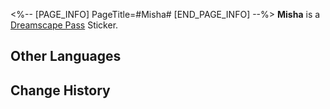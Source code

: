 <%-- [PAGE_INFO]
PageTitle=#Misha#
[END_PAGE_INFO] --%>
{{Stub|Location information}}
{{Item Infobox
|id          = 223005
|image       = Dreamscape Pass Sticker Misha.png
|type        = Dreamscape Pass Sticker
|type2       = The Reverie Stickers
|invCategory = 
|rarity      = 4
|effect      = 
|description = Digital stickers that can be used to decorate the pages of the Dreamtour Handbook. They come in many different styles.
|source1     = [[After everything has concluded, return to where you helped out the youth]]
}}
{{Description|A child's dreams are as colorful as they are simple.}}
'''Misha''' is a [[Dreamscape Pass]] Sticker.

==Other Languages==
{{Other Languages
|en   = Misha
|zhs  = 米沙
|zht  = 米沙
|ja   = ミーシャ
|ko   = 미샤
|es   = Misha
|fr   = Micha
|ru   = Миша
|th   = Misha
|vi   = Misha
|de   = Misha
|id   = Misha
|pt   = Misha
}}

==Change History==
{{Change History|2.0}}